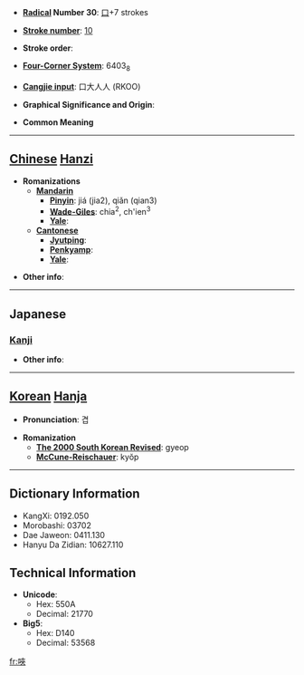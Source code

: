 * '''[[Wiktionary:Chinese radical index| Radical]] Number 30''': [[Wiktionary:Chinese radical index 口|口]]+7 strokes

* '''[[Wiktionary:Chinese total strokes index|Stroke number]]''': [[Wiktionary:Chinese total strokes index 10|10]]

* '''Stroke order''': 

* '''[[Wiktionary:Chinese four corner index|Four-Corner System]]''': 6403<sub>8</sub>

* '''[[Wiktionary:Chinese Cangjie index|Cangjie input]]''': 口大人人 (RKOO)

* '''Graphical Significance and Origin''': 

* '''Common Meaning'''

----

== [[Chinese]] [[Hanzi]] ==

* '''Romanizations'''
** '''[[Mandarin]]'''
*** '''[[Pinyin]]''': jiá (jia2), qiǎn (qian3)
*** '''[[Wade-Giles]]''': chia<sup>2</sup>, ch'ien<sup>3</sup>
*** '''[[Yale]]''': 
** '''[[Cantonese]]'''
*** '''[[Jyutping]]''':
*** '''[[Penkyamp]]''': 
*** '''[[Yale]]''': 

* '''Other info''': 

----

==Japanese==
===[[Kanji]]===
{{kanji|on readings=[[きょう]] (kyō), [[こう]] (kō), [[けん]] (ken)|kun readings=}}

* '''Other info''':  

----

== [[Korean]] [[Hanja]] ==

* '''Pronunciation''': 겹

* '''Romanization'''
** '''[[The 2000 South Korean Revised Romanization|The 2000 South Korean Revised]]''': gyeop
** '''[[McCune-Reischauer]]''': kyŏp

----

== Dictionary Information ==

* KangXi: 0192.050
* Morobashi: 03702
* Dae Jaweon: 0411.130
* Hanyu Da Zidian: 10627.110

== Technical Information ==

* '''Unicode''':
** Hex: 550A
** Decimal: 21770
* '''Big5''':
** Hex: D140
** Decimal: 53568

[[fr:唊]]